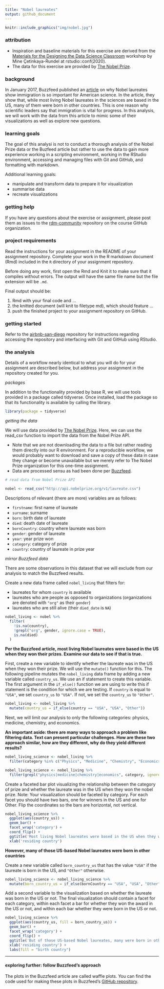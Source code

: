 ```yaml
---
title: "Nobel laureates"
output: github_document
---
```


```r
knitr::include_graphics("img/nobel.jpg")
```

### attribution

* Inspiration and baseline materials for this exercise are derived from the
[Materials for the Designing the Data Science
Classroom](https://rstudio-conf-2020.github.io/design-ds-classroom/) workshop by
Mine Çetinkaya-Rundel at rstudio::conf(2020).
* The data for this exercise are provided by [The Nobel Prize](https://www.nobelprize.org/).

### background

In January 2017, Buzzfeed published an
[article](https://www.buzzfeednews.com/article/peteraldhous/immigration-and-science)
on why Nobel laureates show immigration is so important for American science. In
the article, they show that, while most living Nobel laureates in the sciences
are based in the US, many of them were born in other countries. This is one
reason why scientific leaders say that immigration is vital for progress. In
this analysis, we will work with the data from this article to mimic some of
their visualizations as well as explore new questions.

### learning goals

The goal of this analysi is not to conduct a thorough analysis of the Nobel
Prize data or the Buzfeed article but rather to use the data to gain more
experience working in a scripting environment, working in the RStudio
environment, accessing and managing files with Git and GitHub, and formatting
with markdown.

Additional learning goals:

- manipulate and transform data to prepare it for visualization
- summarise data
- recreate visualizations

### getting help

If you have any questions about the exercise or assignment, please post them as issues to the [rdm-community](https://github.com/SOS598-RDM/rdm-community/issues) repository on the course GitHub organization.

### project requirements

Read the instructions for your assignment in the README of your assignment
repository. Complete your work in the R markdown document (Rmd) included in the
`R` directory of your assignment repository.

Before doing any work, first open the Rmd and Knit it to make sure that it
compiles without errors. The output will have the same file name but the file
extension will be `.md`.

Final output should be:

1. Rmd with your final code and ...
2. the knitted document (will knit to filetype md), which should feature ...
3. push the finished project to your assignment repository on GitHub.

### getting started

Refer to the [airbnb-san-diego](https://github.com/SOS598-RDM/airbnb-san-diego) repository for instructions regarding accessing the repository and interfacing with Git and GitHub using RStudio.

### the analysis

Details of a workflow nearly identical to what you will do for your assignment
are described below, but address your assignment in the repository created for
you.

*packages*

In addition to the functionality provided by base R, we will use tools provided
in a package called tidyverse. Once installed, load the package so that its
functionality is available by calling the library.

```r
library(package = tidyverse)
```

*getting the data*

We will use data provided by [The Nobel Prize](https://www.nobelprize.org/).
Here, we can use the read_csv function to import the data from the Nobel Prize
API.

- Note that we are not downloading the data to a file but rather reading them
directly into our R environment. For a reproducible workflow, we would probably
want to download and save a copy of these data in case they change or become
unavailable but we merely refer to The Nobel Prize organization for this
one-time assignment.
- Data are processed sensu as had been done per
[Buzzfeed](https://buzzfeednews.github.io/2017-01-immigration-and-science/).

```r

# read data from Nobel Prize API

nobel <- read_csv("http://api.nobelprize.org/v1/laureate.csv")
```

Descriptions of relevant (there are more) variables are as follows:

- `firstname`: first name of laureate
- `surname`: surname 
- `born`: birth date of laureate
- `died`: death date of laureate
- `bornCountry`: country where laureate was born
- `gender`: gender of laureate
- `year`: year prize won
- `category`: category of prize
- `country`: country of laureate in prize year

*mirror Buzzfeed data*

There are some observations in this dataset that we will exclude from our
analysis to match the Buzzfeed results.

Create a new data frame called `nobel_living` that filters for:

- laureates for whom `country` is available
- laureates who are people as opposed to organizations (organizations are denoted with `"org"` as their `gender`)
- laureates who are still alive (their `died_date` is `NA`)
  
```r

nobel_living <- nobel %>% 
  filter(
    !is.na(country),
    !grepl("org", gender, ignore.case = TRUE),
    is.na(died)
  )
``` 

**Per the Buzzfeed article, most living Nobel laureates were based in the US when they won their prizes. Examine our data to see if that is true.**

First, create a new variable to identify whether the laureate was in the US when
they won their prize. We will use the `mutate()` function for this. The
following pipeline mutates the `nobel_living` data frame by adding a new
variable called `country_us`. We use an if statement to create this variable.
The first argument in the `if_else()` function we are using to write this if
statement is the condition for which we are testing. If `country` is equal to
`"USA"`, we set `country_us` to `"USA"`. If not, we set the `country_us` to
`"Other"`.

```r

nobel_living <- nobel_living %>%
  mutate(country_us = if_else(country == "USA", "USA", "Other"))
```

Next, we will limit our analysis to only the following categories: physics,
medicine, chemistry, and economics.

**An important aside: there are many ways to approach a problem like filtering data. Text can present particular challenges. How are these two approach similar, how are they different, why do they yield different results?**

```r
nobel_living_science <- nobel_living %>%
  filter(category %in% c("Physics", "Medicine", "Chemistry", "Economics"))
```

```r
nobel_living_science <- nobel_living %>%
  filter(grepl("physics|medicine|chemistry|economics", category, ignore.case = TRUE))
```

Create a faceted bar plot visualizing the relationship between the category of
prize and whether the laureate was in the US when they won the nobel prize.
Note: Your visualization should be faceted by category. For each facet you
should have two bars, one for winners in the US and one for Other. Flip the
coordinates so the bars are horizontal, not vertical.

```r

nobel_living_science %>% 
  ggplot(aes(country_us)) +
  geom_bar() +
  facet_wrap('category') +
  coord_flip() +
  ggtitle('Most living Nobel laureates were based in the US when they won their prizes') +
  xlab('residing country')
```

**However, many of those US-based Nobel laureates were born in other countries**

Create a new variable called `born_country_us` that has the value `"USA"` if the
laureate is born in the US, and `"Other"` otherwise.

```r

nobel_living_science <- nobel_living_science %>%
  mutate(born_country_us = if_else(bornCountry == "USA", "USA", "Other"))
```
  
Add a second variable to the visualization based on whether the laureate was
born in the US or not. The final visualization should contain a facet for each
category, within each facet a bar for whether they won the award in the US or
not, and within each bar whether they were born in the US or not.

```r

nobel_living_science %>% 
  ggplot(aes(country_us, fill = born_country_us)) +
  geom_bar() +
  facet_wrap('category') +
  coord_flip() +
  ggtitle('But of those US-based Nobel laureates, many were born in other countries') +
  xlab('residing country') +
  labs(fill = "birth country")
```

---

#### exploring further: follow Buzzfeed's approach

The plots in the Buzzfeed article are called waffle plots. You can find the code
used for making these plots in Buzzfeed's [GitHub repository](https://buzzfeednews.github.io/2017-01-immigration-and-science/).
